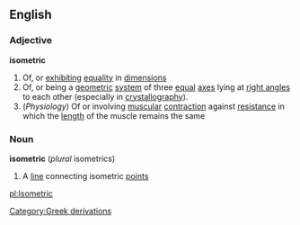 ==English==
===Adjective===
{{wikipedia}}
'''isometric'''
#Of, or [[exhibit]]ing [[equality]] in [[dimension]]s
#Of, or being a [[geometric]] [[system]] of three [[equal]] [[axes]] lying at [[right angle]]s to each other (especially in [[crystallography]]).
#(''Physiology'') Of or involving [[muscular]] [[contraction]] against [[resistance]] in which the [[length]] of the muscle remains the same
===Noun===
'''isometric''' (''plural'' isometrics)
#A [[line]] connecting isometric [[point]]s
[[Category:Greek derivations]]

[[pl:Isometric]]